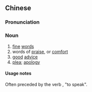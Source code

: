 {{also|好话}}
==Chinese==
{{zh-forms|s=好话}}

===Pronunciation===
{{zh-pron
|m=hǎohuà
|c=hou2 waa6
|h=pfs=hó-fa
|mn=hó-ōe
|cat=n
}}

===Noun===
{{zh-noun|mw=句}}

# [[fine]] [[words]]
# words of [[praise]], or [[comfort]]
# [[good]] [[advice]]
# [[plea]]; [[apology]]

====Usage notes====
Often preceded by the verb {{zh-l|說}}, "to speak".